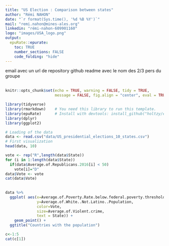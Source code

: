 ```yaml
---
title: "US Election : Comparison between states"
author: "Rémi NAHON"
date: "`r format(Sys.time(), '%d %B %Y')`"
mail: "remi.nahon@mines-ales.org"
linkedin: "rémi-nahon-609901160"
logo: "images/USA_logo.png"
output:
  epuRate::epurate:
    toc: TRUE
    number_sections: FALSE
    code_folding: "hide"
---
```


email avec un url de repository github
readme avec le nom des 2/3 pers du groupe
<br><br>

```r
knitr::opts_chunk$set(echo = TRUE, warning = FALSE, tidy = TRUE, 
                      message = FALSE, fig.align = "center", eval = TRUE)
```


```r
library(tidyverse)
library(rmarkdown)    # You need this library to run this template.
library(epuRate)      # Install with devtools: install_github("holtzy/epuRate", force=TRUE)
library(dplyr)
library(ggplot2)
```


```r
# Loading of the data
data <- read.csv("data/US_presidential_elections_10_states.csv")
# First visualization
head(data, 10)
```

```r
vote <- rep("R",length(data$State))
for (i in 1:length(data$State)) 
  if(data$Average.of.Republicans.2016[i] < 50)
    vote[i]="D"
data$Vote <- vote
cat(data$Vote)
  
  
data %>%
  ggplot( aes(x=Average.of.Poverty.Rate.below.federal.poverty.threshold,
              y=Average.of.White..Not.Latino..Population, 
              color=Vote,
              size=Average.of.Violent.crime, 
              text = State)) +
    geom_point() + 
  ggtitle("Countries with the population")
```

```r
c<-1:5
cat(c[1])
```

